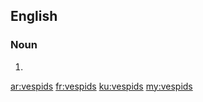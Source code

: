 ==English==

===Noun===
{{head|en|plural}}

# {{plural of|vespid|lang=en|nocat=1}}

[[ar:vespids]]
[[fr:vespids]]
[[ku:vespids]]
[[my:vespids]]